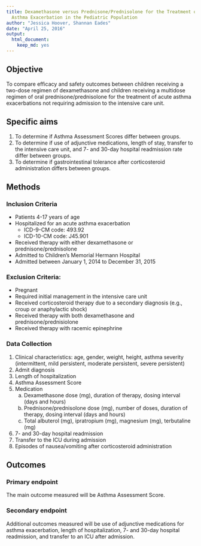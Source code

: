 ```yaml
---
title: Dexamethasone versus Prednisone/Prednisolone for the Treatment of an Acute
  Asthma Exacerbation in the Pediatric Population
author: "Jessica Hoover, Shannan Eades"
date: "April 25, 2016"
output: 
  html_document: 
    keep_md: yes
---
```


## Objective

To compare efficacy and safety outcomes between children receiving a two-dose regimen of dexamethasone and children receiving a multidose regimen of oral prednisone/prednisolone for the treatment of acute asthma exacerbations not requiring admission to the intensive care unit. 

## Specific aims

1. To determine if Asthma Assessment Scores differ between groups.
2. To determine if use of adjunctive medications, length of stay, transfer to the intensive care unit, and 7- and 30-day hospital readmission rate differ between groups.
3. To determine if gastrointestinal tolerance after corticosteroid administration differs between groups.

## Methods

### Inclusion Criteria

* Patients 4-17 years of age
* Hospitalized for an acute asthma exacerbation
    - ICD-9-CM code: 493.92
    - ICD-10-CM code: J45.901
* Received therapy with either dexamethasone or prednisone/prednisolone
* Admitted to Children’s Memorial Hermann Hospital
* Admitted between January 1, 2014 to December 31, 2015

### Exclusion Criteria:  

* Pregnant
* Required initial management in the intensive care unit
* Received corticosteroid therapy due to a secondary diagnosis (e.g., croup or anaphylactic shock)
* Received therapy with both dexamethasone and prednisone/prednisiolone
* Received therapy with racemic epinephrine

### Data Collection

1.	Clinical characteristics: age, gender, weight, height, asthma severity (intermittent, mild persistent, moderate persistent, severe persistent)
2.	Admit diagnosis
3.	Length of hospitalization
4.	Asthma Assessment Score
5.	Medication
    a.	Dexamethasone dose (mg), duration of therapy, dosing interval (days and hours)
    b.	Prednisone/prednisolone dose (mg), number of doses, duration of therapy, dosing interval (days and hours)
    c.	Total albuterol (mg), ipratropium (mg), magnesium (mg), terbutaline (mg)
6.	7- and 30-day hospital readmission
7.	Transfer to the ICU during admission
8.	Episodes of nausea/vomiting after corticosteroid administration

## Outcomes

### Primary endpoint

The main outcome measured will be Asthma Assessment Score.

### Secondary endpoint

Additional outcomes measured will be use of adjunctive medications for asthma exacerbation, length of hospitalization, 7- and 30-day hospital readmission, and transfer to an ICU after admission. 
